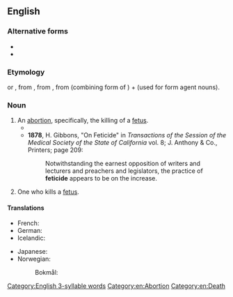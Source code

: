 {{also|féticide}}

==English==

===Alternative forms===
* {{l|en|fetucide}}
* {{l|en|foeticide}}

===Etymology===
{{suffix|en|fetus|cide}} or {{suffix|en|fetus|icide}}, from {{uder|en|fr|-cide}}, from {{uder|en|la|-cida||cutter, killer}}, from {{m|la|-cid}} (combining form of {{m|la|caedō||cut, kill}}) + {{m|la|-a||-er}} (used for form agent nouns).

===Noun===
{{en-noun|~}}

# An [[abortion]], specifically, the killing of a [[fetus]]. {{defdate|from 19th century}}
#* {{quote-book|en|title=Abortion in Judaism
|author=Daniel Schiff
|publisher=Cambridge University Press
|year=2002
|isbn=0521521661|page=68
|passage=Zimra, then, takes an unequivocal stance; favoring Rashi's view over that of Maimonides, he offers little comfort for the ''rodef'' approach, holding instead that '''feticide''' cannot be regarded as murder becaue the fetus is not a ''nefesh''.}}
#* '''1878''', H. Gibbons, "On Feticide" in ''Transactions of the Session of the Medical Society of the State of California'' vol. 8; J. Anthony & Co., Printers; page 209:
#*: Notwithstanding the earnest opposition of writers and lecturers and preachers and legislators, the practice of '''feticide''' appears to be on the increase.
# One who kills a [[fetus]].

====Translations====
{{trans-top|killing of a fetus}}
* French: {{t+|fr|fœticide|m}}
* German: {{t+|de|Fetozid|m}}
* Icelandic: {{t|is|fósturdráp|n}}
{{trans-mid}}
* Japanese: {{t+|ja|堕胎|tr=だたい, datai}}
* Norwegian:
*: Bokmål: {{t|nb|fosterdrap|n}}
{{trans-bottom}}

{{trans-top|one who kills a fetus}}
{{trans-mid}}
{{trans-bottom}}

[[Category:English 3-syllable words]]
[[Category:en:Abortion]]
[[Category:en:Death]]
